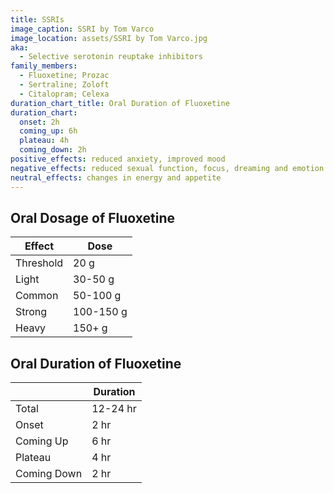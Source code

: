 ```yaml
---
title: SSRIs
image_caption: SSRI by Tom Varco
image_location: assets/SSRI by Tom Varco.jpg
aka:
  - Selective serotonin reuptake inhibitors
family_members:
  - Fluoxetine; Prozac
  - Sertraline; Zoloft
  - Citalopram; Celexa
duration_chart_title: Oral Duration of Fluoxetine
duration_chart:
  onset: 2h
  coming_up: 6h
  plateau: 4h
  coming_down: 2h
positive_effects: reduced anxiety, improved mood
negative_effects: reduced sexual function, focus, dreaming and emotion
neutral_effects: changes in energy and appetite
---
```


## Oral Dosage of Fluoxetine
| Effect | Dose |
| --- | --- |
| Threshold | 20 g |
| Light | 30-50 g |
| Common | 50-100 g |
| Strong | 100-150 g |
| Heavy | 150+ g |


<Chart title={frontmatter.duration_chart_title} data={frontmatter.duration_chart} />

## Oral Duration of Fluoxetine
| | Duration |
| --- | --- |
| Total | 12-24 hr |
| Onset | 2 hr |
| Coming Up | 6 hr |
| Plateau | 4 hr |
| Coming Down | 2 hr |
